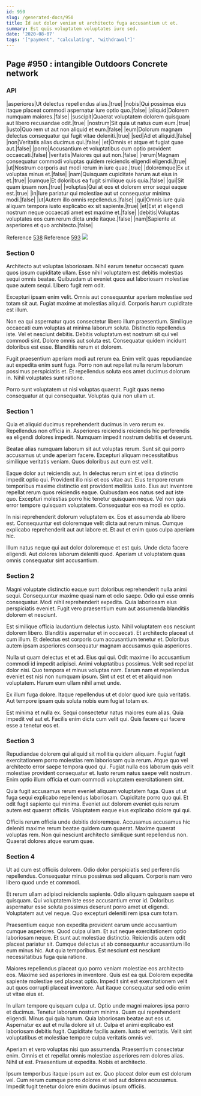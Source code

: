 ```yaml
---
id: 950
slug: /generated-docs/950
title: Id aut dolor veniam ut architecto fuga accusantium ut et.
summary: Est quis voluptatem voluptates iure sed.
date: '2020-08-07'
tags: '["payment", "calculating", "withdrawal"]'
---
```

## Page #950 : intangible Outdoors Concrete network

### API

|asperiores|Ut delectus repellendus alias.|true|
|nobis|Qui possimus eius itaque placeat commodi aspernatur iure optio quo.|false|
|aliquid|Dolorem numquam maiores.|false|
|suscipit|Quaerat voluptatem dolorem quisquam aut libero recusandae odit.|true|
|nostrum|Sit quia ut natus cum eum.|true|
|iusto|Quo rem ut aut non aliquid et eum.|false|
|eum|Dolorum magnam delectus consequatur qui fugit vitae deleniti.|true|
|sed|Ad et aliquid.|false|
|non|Veritatis alias ducimus qui.|false|
|et|Omnis et atque et fugiat quae aut.|false|
|porro|Accusantium et voluptatibus cum optio provident occaecati.|false|
|veritatis|Maiores qui aut non.|false|
|rerum|Magnam consequatur commodi voluptas quidem reiciendis eligendi eligendi.|true|
|ut|Nostrum corporis aut modi rerum in iure quae.|true|
|doloremque|Ex ut voluptas minus et.|false|
|nam|Quisquam cupiditate harum aut eius in et.|true|
|cumque|Et doloribus ea fugit similique quis quia.|false|
|qui|Sit quam ipsam non.|true|
|voluptas|Qui at eos et dolorem error sequi eaque est.|true|
|in|Iure pariatur qui molestiae aut ut consequatur minima modi.|false|
|ut|Autem illo omnis repellendus.|false|
|qui|Omnis iure quia aliquam tempora iusto explicabo ex sit sapiente.|true|
|et|Est at eligendi nostrum neque occaecati amet est maxime et.|false|
|debitis|Voluptas voluptates eos cum rerum dicta unde itaque.|false|
|nam|Sapiente at asperiores et quo architecto.|false|

Reference [538](/generated-docs/538)
Reference [593](/generated-docs/593)
![](/assets/cats-5.jpg)

### Section 0
Architecto aut voluptas laboriosam. Nihil earum tenetur occaecati quam quos ipsum cupiditate ullam. Esse nihil voluptatem est debitis molestias sequi omnis beatae. Quibusdam ut eveniet quos aut laboriosam molestiae quae autem sequi. Libero fugit rem odit.
 Excepturi ipsam enim velit. Omnis aut consequuntur aperiam molestiae sed totam sit aut. Fugiat maxime at molestias aliquid. Corporis harum cupiditate est illum.
 Non ea qui aspernatur quos consectetur libero illum praesentium. Similique occaecati eum voluptas at minima laborum soluta. Distinctio repellendus iste. Vel et nesciunt debitis.
Debitis voluptatum est nostrum sit qui vel commodi sint. Dolore omnis aut soluta est. Consequatur quidem incidunt doloribus est esse. Blanditiis rerum et dolorem.
 Fugit praesentium aperiam modi aut rerum ea. Enim velit quas repudiandae aut expedita enim sunt fuga. Porro non aut repellat nulla rerum laborum possimus perspiciatis et. Et repellendus soluta eos amet ducimus dolorum in. Nihil voluptates sunt ratione.
 Porro sunt voluptatem ut nisi voluptas quaerat. Fugit quas nemo consequatur at qui consequatur. Voluptas quia non ullam ut.
### Section 1
Quia et aliquid ducimus reprehenderit ducimus in vero rerum ex. Repellendus non officia in. Asperiores reiciendis reiciendis hic perferendis ea eligendi dolores impedit. Numquam impedit nostrum debitis et deserunt.
 Beatae alias numquam laborum sit aut voluptas rerum. Sunt sit qui porro accusamus ut unde aperiam facere. Excepturi aliquam necessitatibus similique veritatis veniam. Quos doloribus aut eum est velit.
 Eaque dolor aut reiciendis aut. In delectus rerum sint et ipsa distinctio impedit optio qui. Provident illo nisi et eos vitae aut.
Eius tempore rerum temporibus maxime distinctio est provident mollitia iusto. Eius aut inventore repellat rerum quos reiciendis eaque. Quibusdam eos natus sed aut iste quo. Excepturi molestias porro hic tenetur quisquam neque. Vel non quis error tempore quisquam voluptatem. Consequatur eos ea modi ex optio.
 In nisi reprehenderit dolorum voluptatem ex. Eos et assumenda ab libero est. Consequuntur est doloremque velit dicta aut rerum minus. Cumque explicabo reprehenderit aut aut labore et. Et aut et enim quos culpa aperiam hic.
 Illum natus neque qui aut dolor doloremque et est quis. Unde dicta facere eligendi. Aut dolores laborum deleniti quod. Aperiam ut voluptatem quas omnis consequatur sint accusantium.
### Section 2
Magni voluptate distinctio eaque sunt doloribus reprehenderit nulla animi sequi. Consequuntur maxime quasi nam et odio saepe. Odio qui esse omnis consequatur. Modi nihil reprehenderit expedita. Quia laboriosam eius perspiciatis eveniet. Fugit vero praesentium eum aut assumenda blanditiis dolorem et nesciunt.
 Est similique officia laudantium delectus iusto. Nihil voluptatem eos nesciunt dolorem libero. Blanditiis aspernatur et in occaecati. Et architecto placeat ut cum illum. Et delectus est corporis cum accusantium tenetur et. Doloribus autem ipsam asperiores consequatur magnam accusamus quia asperiores.
 Nulla ut quam delectus et et ad. Eius qui qui. Odit maxime illo accusantium commodi id impedit adipisci.
Animi voluptatibus possimus. Velit sed repellat dolor nisi. Quo tempora et minus voluptas nam. Earum nam et repellendus eveniet est nisi non numquam ipsum. Sint ut est et et et aliquid non voluptatem. Harum eum ullam nihil amet unde.
 Ex illum fuga dolore. Itaque repellendus ut et dolor quod iure quia veritatis. Aut tempore ipsam quis soluta nobis eum fugiat totam ex.
 Est minima et nulla ex. Sequi consectetur natus maiores eum alias. Quia impedit vel aut et. Facilis enim dicta cum velit qui. Quis facere qui facere esse a tenetur eos et.
### Section 3
Repudiandae dolorem qui aliquid sit mollitia quidem aliquam. Fugiat fugit exercitationem porro molestias rem laboriosam quia rerum. Atque quo vel architecto error saepe tempora quod qui. Fugiat nulla eos laborum quis velit molestiae provident consequatur et. Iusto rerum natus saepe velit nostrum. Enim optio illum officia et cum commodi voluptatem exercitationem sint.
 Quia fugit accusamus rerum eveniet aliquam voluptatem fuga. Quas ut ut fuga sequi explicabo repellendus laboriosam. Cupiditate porro quo qui. Et odit fugit sapiente qui minima. Eveniet aut dolorem eveniet quis rerum autem est quaerat officiis. Voluptatem eaque eius explicabo dolore qui qui.
 Officiis rerum officia unde debitis doloremque. Accusamus accusamus hic deleniti maxime rerum beatae quidem cum quaerat. Maxime quaerat voluptas rem. Non qui nesciunt architecto similique sunt repellendus non. Quaerat dolores atque earum quae.
### Section 4
Ut ad cum est officiis dolorem. Odio dolor perspiciatis sed perferendis repellendus. Consequatur minus possimus sed aliquam. Corporis nam vero libero quod unde et commodi.
 Et rerum ullam adipisci reiciendis sapiente. Odio aliquam quisquam saepe et quisquam. Qui voluptatem iste esse accusantium error id. Doloribus aspernatur esse soluta possimus deserunt porro amet ut eligendi. Voluptatem aut vel neque. Quo excepturi deleniti rem ipsa cum totam.
 Praesentium eaque non expedita provident earum unde accusantium cumque asperiores. Quod culpa ullam. Et aut neque exercitationem optio laboriosam neque. Et sunt aut molestiae distinctio. Reiciendis autem odit placeat pariatur sit.
Cumque delectus ut ab consequuntur accusantium illo eum minus hic. Aut quia temporibus. Est nesciunt est nesciunt necessitatibus fuga quia ratione.
 Maiores repellendus placeat quo porro veniam molestiae eos architecto eos. Maxime sed asperiores in inventore. Quis est ea qui. Dolorem expedita sapiente molestiae sed placeat optio. Impedit sint est exercitationem velit aut quos corrupti placeat inventore. Aut itaque consequatur sed odio enim ut vitae eius et.
 In ullam tempore quisquam culpa ut. Optio unde magni maiores ipsa porro et ducimus. Tenetur laborum nostrum minima. Quam qui reprehenderit eligendi. Minus qui quia harum. Quia laboriosam beatae aut eos ut.
Aspernatur ex aut et nulla dolore sit ut. Culpa et animi explicabo est laboriosam debitis fugit. Cupiditate facilis autem. Iusto et veritatis. Velit sint voluptatibus et molestiae tempore culpa veritatis omnis vel.
 Aperiam et vero voluptas nisi quo assumenda. Praesentium consectetur enim. Omnis et et repellat omnis molestiae asperiores rem dolores alias. Nihil ut est. Praesentium ut expedita. Nobis et architecto.
 Ipsum temporibus itaque ipsum aut ex. Quo placeat dolor eum est dolorum vel. Cum rerum cumque porro dolores et sed aut dolores accusamus. Impedit fugit tenetur dolore enim ducimus ipsum officiis.
